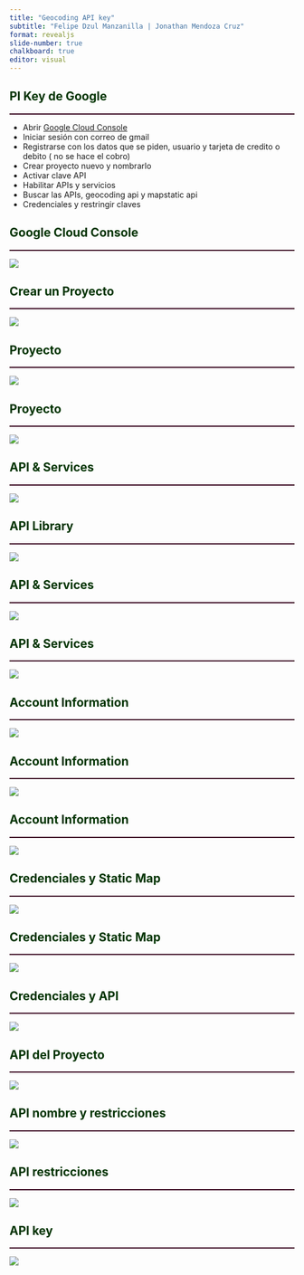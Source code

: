 ```yaml
---
title: "Geocoding API key"
subtitle: "Felipe Dzul Manzanilla | Jonathan Mendoza Cruz"
format: revealjs
slide-number: true
chalkboard: true
editor: visual
---
```


## [PI Key de Google]{style="color:#003300;"}
<hr style="height:2px;border-width:0;color:#330019;background-color:#330019">

- Abrir [Google Cloud Console](https://www.google.com/search?client=safari&rls=en&q=google+console&ie=UTF-8&oe=UTF-8)
- Iniciar sesión con correo de gmail
- Registrarse  con los datos que se piden, usuario y tarjeta de credito o debito ( no se hace el cobro)
- Crear proyecto nuevo y nombrarlo
- Activar clave API
- Habilitar APIs y servicios
- Buscar las APIs, geocoding api y mapstatic api
- Credenciales y restringir claves


## [Google Cloud Console]{style="color:#003300;"}
<hr style="height:2px;border-width:0;color:#330019;background-color:#330019">

![](paso1.png)

## [Crear un Proyecto]{style="color:#003300;"}
<hr style="height:2px;border-width:0;color:#330019;background-color:#330019">

![](crear_proyecto.png)

## [Proyecto]{style="color:#003300;"}
<hr style="height:2px;border-width:0;color:#330019;background-color:#330019">

![](proyecto.png)


## [Proyecto]{style="color:#003300;"}
<hr style="height:2px;border-width:0;color:#330019;background-color:#330019">

![](proyecto_console.png)

## [API & Services]{style="color:#003300;"}
<hr style="height:2px;border-width:0;color:#330019;background-color:#330019">

![](proyecto_console.png)


## [API Library]{style="color:#003300;"}
<hr style="height:2px;border-width:0;color:#330019;background-color:#330019">

![](api_geocode.png)




## [API & Services]{style="color:#003300;"}
<hr style="height:2px;border-width:0;color:#330019;background-color:#330019">

![](geocoding_api.png)


## [API & Services]{style="color:#003300;"}
<hr style="height:2px;border-width:0;color:#330019;background-color:#330019">

![](geocoding_api_enable.png)


## [Account Information]{style="color:#003300;"}
<hr style="height:2px;border-width:0;color:#330019;background-color:#330019">

![](account_information.png)


## [Account Information]{style="color:#003300;"}
<hr style="height:2px;border-width:0;color:#330019;background-color:#330019">

![](account_information_2a.png)


## [Account Information]{style="color:#003300;"}
<hr style="height:2px;border-width:0;color:#330019;background-color:#330019">

![](account_information_2b.png)


## [Credenciales y Static Map]{style="color:#003300;"}
<hr style="height:2px;border-width:0;color:#330019;background-color:#330019">

![](static_map1.png)




## [Credenciales y Static Map]{style="color:#003300;"}
<hr style="height:2px;border-width:0;color:#330019;background-color:#330019">


![](static_map2.png)



## [Credenciales y API]{style="color:#003300;"}
<hr style="height:2px;border-width:0;color:#330019;background-color:#330019">

![](consola_proyecto_creado.png)


## [API del Proyecto]{style="color:#003300;"}
<hr style="height:2px;border-width:0;color:#330019;background-color:#330019">

![](api_proyecto.png)



## [API nombre y restricciones]{style="color:#003300;"}
<hr style="height:2px;border-width:0;color:#330019;background-color:#330019">

![](api_nombre_restriccion.png)


## [API restricciones]{style="color:#003300;"}
<hr style="height:2px;border-width:0;color:#330019;background-color:#330019">

![](apis_restriccion.png)


## [API key]{style="color:#003300;"}
<hr style="height:2px;border-width:0;color:#330019;background-color:#330019">

![](api_key_show.png)
